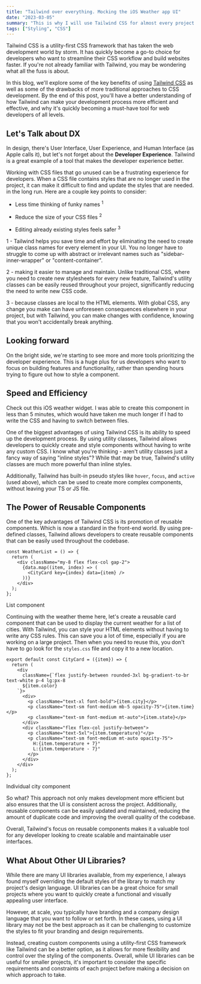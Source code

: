 ```yaml
---
title: "Tailwind over everything. Mocking the iOS Weather app UI"
date: "2023-03-05"
summary: "This is why I will use Tailwind CSS for almost every project moving forward."
tags: ["Styling", "CSS"]
---
```


Tailwind CSS is a utility-first CSS framework that has taken the web development world by storm. It has quickly become a go-to choice for developers who want to streamline their CSS workflow and build websites faster. If you're not already familiar with Tailwind, you may be wondering what all the fuss is about.

In this blog, we'll explore some of the key benefits of using [Tailwind CSS](tailwind.com) as well as some of the drawbacks of more traditional approaches to CSS development. By the end of this post, you'll have a better understanding of how Tailwind can make your development process more efficient and effective, and why it's quickly becoming a must-have tool for web developers of all levels.

## Let's Talk about DX

In design, there's User Interface, User Experience, and Human Interface (as Apple calls it), but let's not forget about the **Developer Experience**. Tailwind is a great example of a tool that makes the developer experience better.

Working with CSS files that go unused can be a frustrating experience for developers. When a CSS file contains styles that are no longer used in the project, it can make it difficult to find and update the styles that are needed. in the long run. Here are a couple key points to consider:

- Less time thinking of funky names <sup>1</sup>

- Reduce the size of your CSS files <sup>2</sup>

- Editing already existing styles feels safer <sup>3</sup>

<div className="text-tertiary text-sm mt-8">
1 - Tailwind helps you save time and effort by eliminating the need to create unique class names for every element in your UI. You no longer have to struggle to come up with abstract or irrelevant names such as "sidebar-inner-wrapper" or "content-container".

2 - making it easier to manage and maintain. Unlike traditional CSS, where you need to create new stylesheets for every new feature, Tailwind's utility classes can be easily reused throughout your project, significantly reducing the need to write new CSS code.

3 - because classes are local to the HTML elements. With global CSS, any change you make can have unforeseen consequences elsewhere in your project, but with Tailwind, you can make changes with confidence, knowing that you won't accidentally break anything.

</div>

## Looking forward

On the bright side, we're starting to see more and more tools prioritizing the developer experience. This is a huge plus for us developers who want to focus on building features and functionality, rather than spending hours trying to figure out how to style a component.

## Speed and Efficiency

Check out this iOS weather widget. I was able to create this component in less than 5 minutes, which would have taken me much longer if I had to write the CSS and having to switch between files.

<Weather />

One of the biggest advantages of using Tailwind CSS is its ability to speed up the development process. By using utility classes, Tailwind allows developers to quickly create and style components without having to write any custom CSS. I know what you're thinking - aren't utility classes just a fancy way of saying "inline styles"? While that may be true, Tailwind's utility classes are much more powerful than inline styles.

Additionally, Tailwind has built-in pseudo styles like `hover`, `focus`, and `active` (used above), which can be used to create more complex components, without leaving your TS or JS file.

## The Power of Reusable Components

One of the key advantages of Tailwind CSS is its promotion of reusable components. Which is now a standard in the front-end world. By using pre-defined classes, Tailwind allows developers to create reusable components that can be easily used throughout the codebase.

```tsx showLineNumbers
const WeatherList = () => {
  return (
    <div className="my-8 flex flex-col gap-2">
      {data.map((item, index) => (
        <CityCard key={index} data={item} />
      ))}
    </div>
  );
};
```

<figcaption>List component</figcaption>

Continuing with the weather theme here, let's create a reusable card component that can be used to display the current weather for a list of cities. With Tailwind, you can style your HTML elements without having to write any CSS rules. This can save you a lot of time, especially if you are working on a large project. Then when you need to reuse this, you don't have to go look for the `styles.css` file and copy it to a new location.

```tsx showLineNumbers
export default const CityCard = ({item}) => {
  return (
    <div
      className={`flex justify-between rounded-3xl bg-gradient-to-br text-white p-4 lg:px-8
      ${item.color}
    `}>
      <div>
        <p className="text-xl font-bold">{item.city}</p>
        <p className="text-sm font-medium mb-5 opacity-75">{item.time}</p>
        <p className="text-sm font-medium mt-auto">{item.state}</p>
      </div>
      <div className="flex flex-col justify-between">
        <p className="text-5xl">{item.temperature}°</p>
        <p className="text-sm font-medium mt-auto opacity-75">
          H:{item.temperature + 7}°
          L:{item.temperature - 7}°
        </p>
      </div>
    </div>
  );
};
```

<figcaption>Individual city component</figcaption>

So what? This approach not only makes development more efficient but also ensures that the UI is consistent across the project. Additionally, reusable components can be easily updated and maintained, reducing the amount of duplicate code and improving the overall quality of the codebase.

<WeatherList />

Overall, Tailwind's focus on reusable components makes it a valuable tool for any developer looking to create scalable and maintainable user interfaces.

## What About Other UI Libraries?

While there are many UI libraries available, from my experience, I always found myself overriding the default styles of the library to match my project's design language. UI libraries can be a great choice for small projects where you want to quickly create a functional and visually appealing user interface.

However, at scale, you typically have branding and a company design language that you want to follow or set forth. In these cases, using a UI library may not be the best approach as it can be challenging to customize the styles to fit your branding and design requirements.

Instead, creating custom components using a utility-first CSS framework like Tailwind can be a better option, as it allows for more flexibility and control over the styling of the components. Overall, while UI libraries can be useful for smaller projects, it's important to consider the specific requirements and constraints of each project before making a decision on which approach to take.
